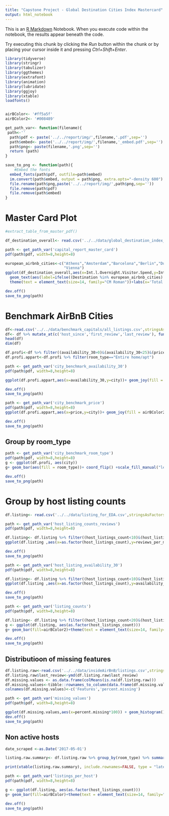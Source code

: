 ```yaml
---
title: "Capstone Project - Global Destination Cities Index Mastercard"
output: html_notebook
---
```


This is an [R Markdown](http://rmarkdown.rstudio.com) Notebook. When you execute code within the notebook, the results appear beneath the code. 

Try executing this chunk by clicking the *Run* button within the chunk or by placing your cursor inside it and pressing *Ctrl+Shift+Enter*. 

```r
library(tidyverse)
library(stringr)
library(tabulizer)
library(ggthemes)
library(extrafont)
library(animation)
library(lubridate)
library(ggjoy)
library(xtable)
loadfonts()


airBColor<- '#ff5a5f'
airBColor2<- '#008489'
```
```r
get_path_var<- function(filename){
 path<-''
  path$pdf <- paste('../../report/img/',filename,'.pdf',sep='')
  path$embed<- paste('../../report/img/',filename,'_embed.pdf',sep='')
  path$png<- paste(filename,'.png',sep='')
  return (path)
}

save_to_png <- function(path){
    #Embed the fonts
  embed_fonts(path$pdf, outfile=path$embed)
  im.convert(path$embed, output = path$png, extra.opts="-density 600")
  file.rename(path$png,paste('../../report/img/',path$png,sep=''))
  file.remove(path$pdf)
  file.remove(path$embed)
}
```


# Master Card Plot
```r
#extract_table_from_master_pdf()

df_destination_overall<- read.csv('../../data/global_destination_index_overall.csv',stringsAsFactors = FALSE)
```

```r
path <- get_path_var('capital_report_master_card')
pdf(path$pdf, width=8,height=8)

european_airbnb_cities<-c("Athens","Amsterdam","Barcelona","Berlin","Dublin","London","Paris","Madrid","Rome","Lagos",
                          "Vienna")
ggplot(df_destination_overall,aes(x=Int.l.Overnight.Visitor.Spend,y=Int.l.Overnight.Visitors,label=Destination))+ geom_point(colour=airBColor,size=.75,alpha=1)  +
  geom_text(aes(label=ifelse((Destination %in% european_airbnb_cities)|(Int.l.Overnight.Visitor.Spend>10) &(Destination!="Kuala Lumpur"),as.character(Destination),'')),hjust=-.25, vjust=0.25,size=3,family="Helvetica" )+
  theme(text = element_text(size=14, family="CM Roman"))+labs(x='Total spending overnight visitors (US$ billions)',y='Total overnight visitors (millions)')+ stat_smooth(method="lm", se=FALSE,color=airBColor2,linetype="dotted", size=.5)+ xlim(0, 32)+ylim(0,22)

dev.off()
save_to_png(path)
```
# Benchmark AirBnB Cities
```r
df<-read.csv('../../data/benchmark_capitals/all_listings.csv',stringsAsFactors = FALSE)
df<- df %>% mutate_at(c('host_since','first_review','last_review'), funs(new_=ymd(.)))
head(df)
dim(df)

df.profi<-df %>% filter((availability_30>0)&(availability_30<25)&(price<200))
df.profi.appart<-df.profi %>% filter(room_type=="Entire home/apt")

```


```r
path <- get_path_var('city_benchmark_availability_30')
pdf(path$pdf, width=8,height=8)

ggplot(df.profi.appart,aes(x=availability_30,y=city))+ geom_joy(fill = airBColor)+theme(text = element_text(size=14, family="CM Roman"))+labs(x='Nights available next 30 days')

dev.off()
save_to_png(path)
```

```r
path <- get_path_var('city_benchmark_price')
pdf(path$pdf, width=8,height=8)
ggplot(df.profi.appart,aes(x=price,y=city))+ geom_joy(fill = airBColor2)+theme(text = element_text(size=14, family="CM Roman"),axis.title.y=element_blank())+labs(x='Price per night($)')

dev.off()
save_to_png(path)
```
## Group by room_type

```r
path <- get_path_var('city_benchmark_room_type')
pdf(path$pdf, width=8,height=8)
g <- ggplot(df.profi, aes(city))
g+ geom_bar(aes(fill = room_type))+ coord_flip() +scale_fill_manual("legend", values = c("Entire home/apt" = airBColor, "Private room" = airBColor2,"Shared room" = "grey"))+theme(text = element_text(size=14, family="CM Roman"),legend.title=element_blank(),axis.title.y=element_blank())+labs(y=' ')

dev.off()
save_to_png(path)
```


# Group by host listing counts
```r
df.listing<- read.csv('../../data/listing_for_EDA.csv',stringsAsFactors = FALSE)
```

```r
path <- get_path_var('host_listing_counts_reviews')
pdf(path$pdf, width=8,height=8)

df.listing<- df.listing %>% filter((host_listings_count<10)&(host_listings_count>0)&(availability_30>0)&(availability_30<27))
ggplot(df.listing ,aes(x=as.factor(host_listings_count),y=reviews_per_month,group=host_listings_count))+ geom_boxplot(fill=airBColor)+theme(text = element_text(size=14, family="CM Roman"),legend.title=element_blank())+labs(x='listings per host',y='number of reviews per month')

dev.off()
save_to_png(path)

```


```r
path <- get_path_var('host_listing_availability_30')
pdf(path$pdf, width=8,height=8)

df.listing<- df.listing %>% filter((host_listings_count<10)&(host_listings_count>0)&(availability_30>0)&(availability_30<27))
ggplot(df.listing ,aes(x=as.factor(host_listings_count),y=availability_30,group=host_listings_count))+ geom_boxplot(fill=airBColor2)+theme(text = element_text(size=14, family="CM Roman"),legend.title=element_blank())+labs(x='listings per host',y='Availability next 30 days')

dev.off()
save_to_png(path)

```

```r
path <- get_path_var('listing_counts')
pdf(path$pdf, width=8,height=8)

df.listing<- df.listing %>% filter((host_listings_count<20)&(host_listings_count>0)&(availability_30>0)&(availability_30<27))
g <- ggplot(df.listing, aes(as.factor(host_listings_count)))
g+ geom_bar(fill=airBColor2)+theme(text = element_text(size=14, family="CM Roman"),legend.title=element_blank())+labs(x='listings owned by host',y='total listings')

dev.off()
save_to_png(path)
```

## Distributioon of missing features
```r
df.listing.raw<-read.csv('../../data/insideAirBnB/listings.csv',stringsAsFactors = FALSE)
df.listing.raw$last_review<-ymd(df.listing.raw$last_review)
df.missing.values <- as.data.frame(colMeans(is.na(df.listing.raw)))
df.missing.values<-tibble::rownames_to_column(data.frame(df.missing.values),'feature')
colnames(df.missing.values)<-c('Features','percent.missing')
```

```r
path <- get_path_var('missing_values')
pdf(path$pdf, width=8,height=8)

ggplot(df.missing.values,aes(x=percent.missing*100)) + geom_histogram()+theme(text = element_text(size=14, family="CM Roman"),legend.title=element_blank())+labs(x='% values missing',y='number of features')
dev.off()
save_to_png(path)
```


## Non active hosts
```r
date_scraped <-as.Date('2017-05-01')

listing.raw.summary<- df.listing.raw %>% group_by(room_type) %>% summarise(total_listing = n(), '% reviewed' =round( mean(!is.na(last_review))*100,2),'% active'=round(mean(((date_scraped-last_review)<60)&(availability_30>0),na.rm=TRUE)*100,2))

print(xtable(listing.raw.summary), include.rownames=FALSE, type = "latex")

```

```r

path <- get_path_var('listings_per_host')
pdf(path$pdf, width=8,height=8)

g <- ggplot(df.listing, aes(as.factor(host_listings_count)))
g+ geom_bar(fill=airBColor)+theme(text = element_text(size=14, family="CM Roman"),legend.title=element_blank())+labs(x='listings own by host',y='total listings')

dev.off()
save_to_png(path)
```

